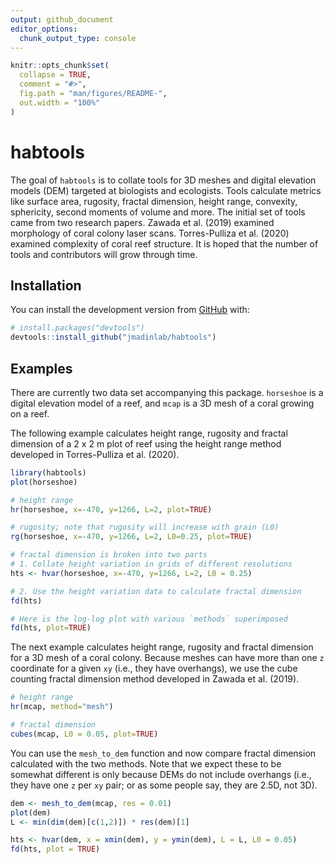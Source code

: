 ```yaml
---
output: github_document
editor_options: 
  chunk_output_type: console
---
```


<!-- README.md is generated from README.Rmd. Please edit that file -->

```r
knitr::opts_chunk$set(
  collapse = TRUE,
  comment = "#>",
  fig.path = "man/figures/README-",
  out.width = "100%"
)
```

# habtools

<!-- badges: start -->
<!-- badges: end -->

The goal of `habtools` is to collate tools for 3D meshes and digital elevation models (DEM) targeted at biologists and ecologists. Tools calculate metrics like surface area, rugosity, fractal dimension, height range, convexity, sphericity, second moments of volume and more. The initial set of tools came from two research papers. Zawada et al. (2019) examined morphology of coral colony laser scans. Torres-Pulliza et al. (2020) examined  complexity of coral reef structure. It is hoped that the number of tools and contributors will grow through time.

## Installation

You can install the development version from [GitHub](https://github.com/) with:

``` r
# install.packages("devtools")
devtools::install_github("jmadinlab/habtools")
```

## Examples

There are currently two data set accompanying this package. `horseshoe` is a digital elevation model of a reef, and `mcap` is a 3D mesh of a coral growing on a reef. 

The following example calculates height range, rugosity and fractal dimension of a 2 x 2 m plot of reef using the height range method developed in Torres-Pulliza et al. (2020).

```r
library(habtools)
plot(horseshoe)

# height range
hr(horseshoe, x=-470, y=1266, L=2, plot=TRUE)

# rugosity; note that rugosity will increase with grain (L0)
rg(horseshoe, x=-470, y=1266, L=2, L0=0.25, plot=TRUE)

# fractal dimension is broken into two parts
# 1. Collate height variation in grids of different resolutions
hts <- hvar(horseshoe, x=-470, y=1266, L=2, L0 = 0.25)

# 2. Use the height variation data to calculate fractal dimension
fd(hts)

# Here is the log-log plot with various `methods` superimposed
fd(hts, plot=TRUE)

```

The next example calculates height range, rugosity and fractal dimension for a 3D mesh of a coral colony. Because meshes can have more than one `z` coordinate for a given `xy` (i.e., they have overhangs), we use the cube counting fractal dimension method developed in Zawada et al. (2019).

```r

# height range
hr(mcap, method="mesh")

# fractal dimension
cubes(mcap, L0 = 0.05, plot=TRUE)

```

You can use the `mesh_to_dem` function and now compare fractal dimension calculated with the two methods. Note that we expect these to be somewhat different is only because DEMs do not include overhangs (i.e., they have one `z` per `xy` pair; or as some people say, they are 2.5D, not 3D).

```r
dem <- mesh_to_dem(mcap, res = 0.01)
plot(dem)
L <- min(dim(dem)[c(1,2)]) * res(dem)[1]

hts <- hvar(dem, x = xmin(dem), y = ymin(dem), L = L, L0 = 0.05)
fd(hts, plot = TRUE)

```


